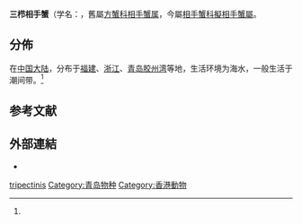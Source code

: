 {{Speciesbox
 | taxon = Parasesarma tripectinis
 | authority = (Shen, 1940)
 | synonyms_ref = {{r|WoRMS_444641|id12013}}
 | synonyms =
* ''Sesarma tripectinis'' {{small|Shen, 1940}}
}}

'''三栉相手蟹'''（学名：{{lang|la|''Parasesarma tripectinis''}}，舊屬[[方蟹科|方蟹科]][[相手蟹属|相手蟹属]]{{r|id12013}}，今屬[[相手蟹科|相手蟹科]][[擬相手蟹屬|擬相手蟹屬]]{{r|WoRMS_444641}}。

==分佈==
在[[中国大陆|中国大陆]]，分布于[[福建|福建]]、[[浙江|浙江]]、[[青岛|青岛]][[胶州湾|胶州湾]]等地，生活环境为海水，一般生活于潮间带。<ref name='id12013'/>

==参考文献==
{{reflist|refs=
<ref name='id12013'>{{cite web| url =http://www.bioinfo.cn/db05/BjdwSpecies.php?action=view&id=12013| deadurl =yes| archive-url =https://web.archive.org/web/20160305025651/http://www.bioinfo.cn/db05/BjdwSpecies.php?action=view&id=12013| title =三栉相手蟹| work =《中国动物物种编目数据库》| publisher =中国科学院微生物研究所| author =中国科学院动物研究所| access-date =2009-04-28| archivedate =2016-03-05| language =zh-hans}}</ref>
<ref name="WoRMS_444641">{{WoRMS |id=444641
 |title=''Parasesarma tripectinis'' (Shen, 1940)
 |last=Davie |first=P.
 |access-date=2018-07-11 }}</ref>
}}

==外部連結==
{{commons category|Sesarma tripectinis}}
*{{Wikispecies-inline|Sesarma tripectinis}}
{{Taxonbar|from=Q10866175}}

[[Category:擬相手蟹屬|tripectinis]]
[[Category:青岛物种|Category:青岛物种]]
[[Category:香港動物|Category:香港動物]]


{{螃蟹小作品}}